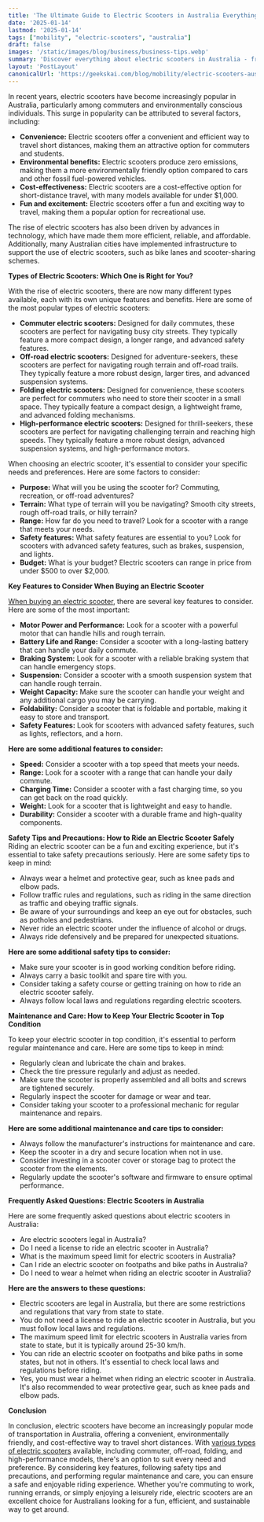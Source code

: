 ```yaml
---
title: 'The Ultimate Guide to Electric Scooters in Australia Everything You Need to Know'
date: '2025-01-14'
lastmod: '2025-01-14'
tags: ["mobility", "electric-scooters", "australia"]  
draft: false
images: '/static/images/blog/business/business-tips.webp'
summary: 'Discover everything about electric scooters in Australia - from types and key features to safety tips and maintenance. Learn how to choose the right e-scooter for your needs.'
layout: 'PostLayout'
canonicalUrl: 'https://geekskai.com/blog/mobility/electric-scooters-australia-guide/'
---
```


In recent years, electric scooters have become increasingly popular in Australia, particularly among commuters and environmentally conscious individuals. This surge in popularity can be attributed to several factors, including:
- **Convenience:** Electric scooters offer a convenient and efficient way to travel short distances, making them an attractive option for commuters and students.
- **Environmental benefits:** Electric scooters produce zero emissions, making them a more environmentally friendly option compared to cars and other fossil fuel-powered vehicles.
- **Cost-effectiveness:** Electric scooters are a cost-effective option for short-distance travel, with many models available for under $1,000.
- **Fun and excitement:** Electric scooters offer a fun and exciting way to travel, making them a popular option for recreational use.

The rise of electric scooters has also been driven by advances in technology, which have made them more efficient, reliable, and affordable. Additionally, many Australian cities have implemented infrastructure to support the use of electric scooters, such as bike lanes and scooter-sharing schemes.


**Types of Electric Scooters: Which One is Right for You?**

With the rise of electric scooters, there are now many different types available, each with its own unique features and benefits. Here are some of the most popular types of electric scooters:
- **Commuter electric scooters:** Designed for daily commutes, these scooters are perfect for navigating busy city streets. They typically feature a more compact design, a longer range, and advanced safety features.
- **Off-road electric scooters:** Designed for adventure-seekers, these scooters are perfect for navigating rough terrain and off-road trails. They typically feature a more robust design, larger tires, and advanced suspension systems.
- **Folding electric scooters:** Designed for convenience, these scooters are perfect for commuters who need to store their scooter in a small space. They typically feature a compact design, a lightweight frame, and advanced folding mechanisms.
- **High-performance electric scooters:** Designed for thrill-seekers, these scooters are perfect for navigating challenging terrain and reaching high speeds. They typically feature a more robust design, advanced suspension systems, and high-performance motors.

When choosing an electric scooter, it's essential to consider your specific needs and preferences. Here are some factors to consider:
- **Purpose:** What will you be using the scooter for? Commuting, recreation, or off-road adventures?
- **Terrain:** What type of terrain will you be navigating? Smooth city streets, rough off-road trails, or hilly terrain?
- **Range:** How far do you need to travel? Look for a scooter with a range that meets your needs.
- **Safety features:** What safety features are essential to you? Look for scooters with advanced safety features, such as brakes, suspension, and lights.
- **Budget:** What is your budget? Electric scooters can range in price from under $500 to over $2,000.

**Key Features to Consider When Buying an Electric Scooter**

[When buying an electric scooter](https://segwayonline.com.au/blogs/news/electric-scooters-explained-your-guide-to-buying-your-first-segway-electric-scooter), there are several key features to consider. Here are some of the most important:
- **Motor Power and Performance:** Look for a scooter with a powerful motor that can handle hills and rough terrain.
- **Battery Life and Range:** Consider a scooter with a long-lasting battery that can handle your daily commute.
- **Braking System:** Look for a scooter with a reliable braking system that can handle emergency stops.
- **Suspension:** Consider a scooter with a smooth suspension system that can handle rough terrain.
- **Weight Capacity:** Make sure the scooter can handle your weight and any additional cargo you may be carrying.
- **Foldability:** Consider a scooter that is foldable and portable, making it easy to store and transport.
- **Safety Features:** Look for scooters with advanced safety features, such as lights, reflectors, and a horn.

**Here are some additional features to consider:**
- **Speed:** Consider a scooter with a top speed that meets your needs.
- **Range:** Look for a scooter with a range that can handle your daily commute.
- **Charging Time:** Consider a scooter with a fast charging time, so you can get back on the road quickly.
- **Weight:** Look for a scooter that is lightweight and easy to handle.
- **Durability:** Consider a scooter with a durable frame and high-quality components.

**Safety Tips and Precautions: How to Ride an Electric Scooter Safely**
Riding an electric scooter can be a fun and exciting experience, but it's essential to take safety precautions seriously. Here are some safety tips to keep in mind:
- Always wear a helmet and protective gear, such as knee pads and elbow pads.
- Follow traffic rules and regulations, such as riding in the same direction as traffic and obeying traffic signals.
- Be aware of your surroundings and keep an eye out for obstacles, such as potholes and pedestrians.
- Never ride an electric scooter under the influence of alcohol or drugs.
- Always ride defensively and be prepared for unexpected situations.

**Here are some additional safety tips to consider:**
- Make sure your scooter is in good working condition before riding.
- Always carry a basic toolkit and spare tire with you.
- Consider taking a safety course or getting training on how to ride an electric scooter safely.
- Always follow local laws and regulations regarding electric scooters.

**Maintenance and Care: How to Keep Your Electric Scooter in Top Condition**

To keep your electric scooter in top condition, it's essential to perform regular maintenance and care. Here are some tips to keep in mind:
- Regularly clean and lubricate the chain and brakes.
- Check the tire pressure regularly and adjust as needed.
- Make sure the scooter is properly assembled and all bolts and screws are tightened securely.
- Regularly inspect the scooter for damage or wear and tear.
- Consider taking your scooter to a professional mechanic for regular maintenance and repairs.

**Here are some additional maintenance and care tips to consider:**
- Always follow the manufacturer's instructions for maintenance and care.
- Keep the scooter in a dry and secure location when not in use.
- Consider investing in a scooter cover or storage bag to protect the scooter from the elements.
- Regularly update the scooter's software and firmware to ensure optimal performance.

**Frequently Asked Questions: Electric Scooters in Australia**

Here are some frequently asked questions about electric scooters in Australia:
- Are electric scooters legal in Australia?
- Do I need a license to ride an electric scooter in Australia?
- What is the maximum speed limit for electric scooters in Australia?
- Can I ride an electric scooter on footpaths and bike paths in Australia?
- Do I need to wear a helmet when riding an electric scooter in Australia?


**Here are the answers to these questions:**
- Electric scooters are legal in Australia, but there are some restrictions and regulations that vary from state to state.
- You do not need a license to ride an electric scooter in Australia, but you must follow local laws and regulations.
- The maximum speed limit for electric scooters in Australia varies from state to state, but it is typically around 25-30 km/h.
- You can ride an electric scooter on footpaths and bike paths in some states, but not in others. It's essential to check local laws and regulations before riding.
- Yes, you must wear a helmet when riding an electric scooter in Australia. It's also recommended to wear protective gear, such as knee pads and elbow pads.

**Conclusion**

In conclusion, electric scooters have become an increasingly popular mode of transportation in Australia, offering a convenient, environmentally friendly, and cost-effective way to travel short distances. With [various types of electric scooters](https://segwayonline.com.au/collections/electric-scooters) available, including commuter, off-road, folding, and high-performance models, there's an option to suit every need and preference. By considering key features, following safety tips and precautions, and performing regular maintenance and care, you can ensure a safe and enjoyable riding experience. Whether you're commuting to work, running errands, or simply enjoying a leisurely ride, electric scooters are an excellent choice for Australians looking for a fun, efficient, and sustainable way to get around.






